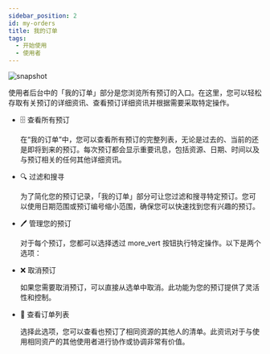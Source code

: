 ---
sidebar_position: 2
id: my-orders
title: 我的订单
tags:
  - 开始使用
  - 使用者
---



<BrowserWindow url={url}>

![snapshot](../../assets/user/my-orders.png)

</BrowserWindow>

使用者后台中的「我的订单」部分是您浏览所有预订的入口。在这里，您可以轻松存取有关预订的详细资讯、查看预订详细资讯并根据需要采取特定操作。

- 🗄️ 查看所有预订

  在“我的订单”中，您可以查看所有预订的完整列表，无论是过去的、当前的还是即将到来的预订。每次预订都会显示重要讯息，包括资源、日期、时间以及与预订相关的任何其他详细资讯。

- 🔍 过滤和搜寻

  为了简化您的预订记录，「我的订单」部分可让您过滤和搜寻特定预订。您可以使用日期范围或预订编号缩小范围，确保您可以快速找到您有兴趣的预订。

- 🖊️ 管理您的预订

  对于每个预订，您都可以选择透过 <span class="icon">more_vert</span> 按钮执行特定操作。以下是两个选项：

- ❌ 取消预订

  如果您需要取消预订，可以直接从选单中取消。此功能为您的预订提供了灵活性和控制。

- 👀 查看订单列表

  选择此选项，您可以查看也预订了相同资源的其他人的清单。此资讯对于与使用相同资产的其他使用者进行协作或协调非常有价值。
